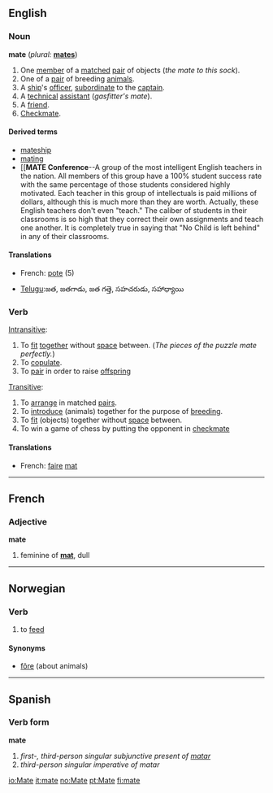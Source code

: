 ==English==

===Noun===
'''mate'''  (''plural:'' '''[[mates]]''')
# One [[member]] of a [[match]]ed [[pair]] of objects (''the mate to this sock'').
# One of a [[pair]] of breeding [[animal]]s.
# A [[ship]]'s [[officer]], [[subordinate]] to the [[captain]].
# A [[technical]] [[assistant]] (''gasfitter's mate'').
# A [[friend]].
# [[Checkmate]].

====Derived terms====
*[[mateship]]
*[[mating]]
*[['''MATE Conference'''--A group of the most intelligent English teachers in the nation.  All members of this group have a 100% student success rate with the same percentage of those students considered highly motivated.  Each teacher in this group of intellectuals is paid millions of dollars, although this is much more than they are worth.  Actually, these English teachers don't even "teach." The caliber of students in their classrooms is so high that they correct their own assignments and teach one another.  It is completely true in saying that "No Child is left behind" in any of their classrooms.

====Translations====
{{top}}
*French: [[pote]] (5)
{{mid}}
*[[w:Telugu language|Telugu]]:జత, జతగాడు, జత గత్తె, సహచరుడు, సహాధ్యాయి 
{{bottom}}

===Verb===
{{en-infl-reg-other-e|mat|e}}

[[Intransitive]]:
# To [[fit]] [[together]] without [[space]] between.  (''The pieces of the puzzle mate perfectly.'')
# To [[copulate]].
# To [[pair]] in order to raise [[offspring]]

[[Transitive]]:
# To [[arrange]] in matched [[pair]]s.
# To [[introduce]] (animals) together for the purpose of [[breeding]].
# To [[fit]] (objects) together without [[space]] between.
# To win a game of chess by putting the opponent in [[checkmate]]

====Translations====
*French: [[faire]] [[mat]]

----
==French==
===Adjective===
'''mate'''
# feminine of '''[[mat]]''', dull

----
==Norwegian==
===Verb===
{{no-verb-1|mat}}
#to [[feed]]
====Synonyms====
*[[fôre]] (about animals)

----
==Spanish==
===Verb form===
'''mate'''
# ''first-, third-person singular subjunctive present of [[matar]]''
# ''third-person singular imperative of matar''

[[io:Mate]]
[[it:mate]]
[[no:Mate]]
[[pt:Mate]]
[[fi:mate]]